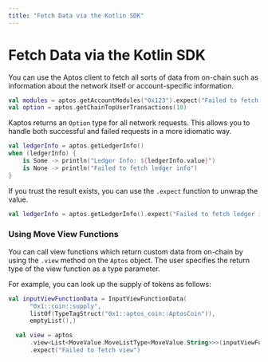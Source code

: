 ```yaml
---
title: "Fetch Data via the Kotlin SDK"
---
```




# Fetch Data via the Kotlin SDK

You can use the Aptos client to fetch all sorts of data from on-chain such as
information about the network itself or account-specific information.

```kotlin
val modules = aptos.getAccountModules("0x123").expect("Failed to fetch account modules")
val option = aptos.getChainTopUserTransactions(10)
```

Kaptos returns an `Option` type for all network requests. This allows you to handle
both successful and failed requests in a more idiomatic way.

  ```kotlin
  val ledgerInfo = aptos.getLedgerInfo()
  when (ledgerInfo) {
      is Some -> println("Ledger Info: ${ledgerInfo.value}")
      is None -> println("Failed to fetch ledger info")
  }
  ```
If you trust the result exists, you can use the `.expect` function to unwrap the value.

  ```kotlin
  val ledgerInfo = aptos.getLedgerInfo().expect("Failed to fetch ledger info")
  ```

### Using Move View Functions

You can call view functions which return custom data from on-chain by using the
`.view` method on the `Aptos` object.
The user specifies the return type of the view function as a type parameter.

For example, you can look up the supply of tokens as follows:

```kotlin
val inputViewFunctionData = InputViewFunctionData(
      "0x1::coin::supply",
      listOf(TypeTagStruct("0x1::aptos_coin::AptosCoin")),
      emptyList(),)

  val view = aptos
      .view<List<MoveValue.MoveListType<MoveValue.String>>>(inputViewFunctionData)
      .expect("Failed to fetch view")
```
